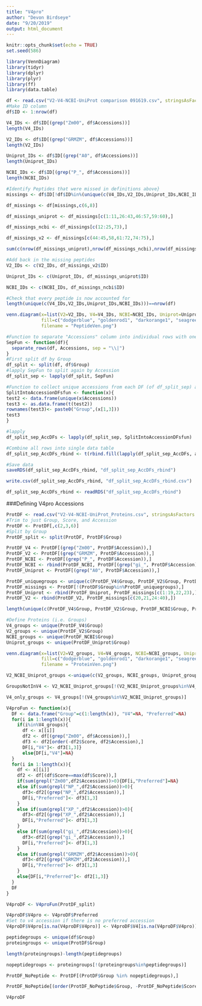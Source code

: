 ```yaml
---
title: "V4pro"
author: "Devon Birdseye"
date: "9/20/2019"
output: html_document
---
```


```r
knitr::opts_chunk$set(echo = TRUE)
set.seed(586)
```
```r
library(VennDiagram)
library(tidyr)
library(dplyr)
library(plyr)
library(ff)
library(data.table)
```

```r
df <- read.csv("V2-V4-NCBI-UniProt comparison 091619.csv", stringsAsFactors = F)
#Make ID column
df$ID <- 1:nrow(df)
```
```r
V4_IDs <- df$ID[(grep("Zm00", df$Accessions))]
length(V4_IDs)

V2_IDs <- df$ID[(grep("GRMZM", df$Accessions))]
length(V2_IDs)

Uniprot_IDs <- df$ID[(grep("A0", df$Accessions))]
length(Uniprot_IDs)

NCBI_IDs <- df$ID[(grep("P_", df$Accessions))]
length(NCBI_IDs)

#Identify Peptides that were missed in definitions above}
missings <- df$ID[!df$ID%in%(unique(c(V4_IDs,V2_IDs,Uniprot_IDs,NCBI_IDs)))]

df_missings <- df[missings,c(6,8)]

df_missings_uniprot <- df_missings[c(1:11,26:43,46:57,59:60),]

df_missings_ncbi <- df_missings[c(12:25,73),]

df_missings_v2 <- df_missings[c(44:45,58,61:72,74:75),]

sum(c(nrow(df_missings_uniprot),nrow(df_missings_ncbi),nrow(df_missings_v2)))==nrow(df_missings)

#Add back in the missing peptides
V2_IDs <- c(V2_IDs, df_missings_v2$ID)

Uniprot_IDs <- c(Uniprot_IDs, df_missings_uniprot$ID)

NCBI_IDs <- c(NCBI_IDs, df_missings_ncbi$ID)

#Check that every peptide is now accounted for
length(unique(c(V4_IDs,V2_IDs,Uniprot_IDs,NCBI_IDs)))==nrow(df)
```


```r
venn.diagram(x=list(V2=V2_IDs, V4=V4_IDs, NCBI=NCBI_IDs, Uniprot=Uniprot_IDs),
             fill=c("dodgerblue", "goldenrod1", "darkorange1", "seagreen3"),
             filename = "PeptideVen.png")
```

```r
#Function to separate "Accessions" column into individual rows with one accession each
SepFun <- function(df){
  separate_rows(df, Accessions, sep = "\\|")
}
#First split df by Group
df_split <- split(df, df$Group)
#lapply SepFun to split again by Accession
df_split_sep <- lapply(df_split, SepFun)
```

```r
#Function to collect unique accessions from each DF (of df_split_sep) and make it into a single row per group name
SplitIntoAccessionDFsfun <- function(x){
test2 <- data.frame(unique(x$Accessions))
test3 <- as.data.frame(t(test2))
rownames(test3)<- paste0("Group",(x[1,3]))
test3
}

#lapply 
df_split_sep_AccDFs <- lapply(df_split_sep, SplitIntoAccessionDFsfun)

#Combine all rows into single data table
df_split_sep_AccDFs_rbind <- t(rbind.fill(lapply(df_split_sep_AccDFs, as.data.table, keep.rownames=T)))

#Save data
saveRDS(df_split_sep_AccDFs_rbind, "df_split_sep_AccDFs_rbind")
```
```r
write.csv(df_split_sep_AccDFs_rbind, "df_split_sep_AccDFs_rbind.csv")
```
```r
df_split_sep_AccDFs_rbind <- readRDS("df_split_sep_AccDFs_rbind")
```

###Defining V4pro Accessions
```r
ProtDF <- read.csv("V2-V4-NCBI-UniProt_Proteins.csv", stringsAsFactors = F)
#Trim to just Group, Score, and Accession
ProtDF <- ProtDF[,c(2,3,6)]
#Split by Group
ProtDF_split <- split(ProtDF, ProtDF$Group)
```

```r
ProtDF_V4 <- ProtDF[(grep("Zm00", ProtDF$Accession)),]
ProtDF_V2 <- ProtDF[(grep("GRMZM", ProtDF$Accession)),]
ProtDF_NCBI <- ProtDF[(grep("P_", ProtDF$Accession)),]
ProtDF_NCBI <- rbind(ProtDF_NCBI, ProtDF[(grep("gi_", ProtDF$Accession)),])
ProtDF_Uniprot <- ProtDF[(grep("A0", ProtDF$Accession)),]

ProtDF_uniquegroups <- unique(c(ProtDF_V4$Group, ProtDF_V2$Group, ProtDF_NCBI$Group, ProtDF_Uniprot$Group))
ProtDF_missings <- ProtDF[!(ProtDF$Group%in%ProtDF_uniquegroups),]
ProtDF_Uniprot <- rbind(ProtDF_Uniprot, ProtDF_missings[c(1:19,22,23),])
ProtDF_V2 <- rbind(ProtDF_V2, ProtDF_missings[c(20,21,24:40),])

length(unique(c(ProtDF_V4$Group, ProtDF_V2$Group, ProtDF_NCBI$Group, ProtDF_Uniprot$Group)))==length(unique(ProtDF$Group))
```

```r
#Define Proteins (i.e. Groups)
V4_groups <- unique(ProtDF_V4$Group)
V2_groups <- unique(ProtDF_V2$Group)
NCBI_groups <- unique(ProtDF_NCBI$Group)
Uniprot_groups <- unique(ProtDF_Uniprot$Group)
```
```r
venn.diagram(x=list(V2=V2_groups, V4=V4_groups, NCBI=NCBI_groups, Uniprot=Uniprot_groups),
             fill=c("dodgerblue", "goldenrod1", "darkorange1", "seagreen3"),
             filename = "ProteinVen.png")
```


```r
V2_NCBI_Uniprot_groups <-unique(c(V2_groups, NCBI_groups, Uniprot_groups))

GroupsNotInV4 <- V2_NCBI_Uniprot_groups[!(V2_NCBI_Uniprot_groups%in%V4_groups)]

V4_only_groups <- V4_groups[!(V4_groups%in%V2_NCBI_Uniprot_groups)]
```

```r
V4proFun <- function(x){
  DF <- data.frame("Group"=c(1:length(x)), "V4"=NA, "Preferred"=NA)
  for(i in 1:length(x)){
    if(i%in%V4_groups){
      df <- x[[i]]
      df2 <- df[(grep("Zm00", df$Accession)),]
      df3 <- df2[order(-df2$Score, df2$Accession),]
      DF[i,"V4"]<- df3[1,3]}
      else{DF[i,"V4"]=NA}
  }
  for(i in 1:length(x)){
    df <- x[[i]]
    df2 <- df[(df$Score==max(df$Score)),]
    if(sum(grepl("Zm00",df2$Accession))>0){DF[i,"Preferred"]=NA}
    else if(sum(grepl("NP_",df2$Accession))>0){
      df3<-df2[(grep("NP_",df2$Accession)),]
      DF[i,"Preferred"]<- df3[1,3]
    }
    else if(sum(grepl("XP_",df2$Accession))>0){
      df3<-df2[(grep("XP_",df2$Accession)),]
      DF[i,"Preferred"]<- df3[1,3]
    }
    else if(sum(grepl("gi_",df2$Accession))>0){
      df3<-df2[(grep("gi_",df2$Accession)),]
      DF[i,"Preferred"]<- df3[1,3]
    }
    else if(sum(grepl("GRMZM",df2$Accession))>0){
      df3<-df2[(grep("GRMZM",df2$Accession)),]
      DF[i,"Preferred"]<- df3[1,3]
    }
    else{DF[i,"Preferred"]<- df2[1,3]}
  }
  DF
}
```

```r
V4proDF <- V4proFun(ProtDF_split)
```

```r
V4proDF$V4pro <- V4proDF$Preferred
#Set to v4 accession if there is no preferred accession
V4proDF$V4pro[is.na(V4proDF$V4pro)] <- V4proDF$V4[is.na(V4proDF$V4pro)]
```

```r
peptidegroups <- unique(df$Group)
proteingroups <- unique(ProtDF$Group)
```
```r
length(proteingroups)-length(peptidegroups)
```
```r
nopeptidegroups <- proteingroups[!(proteingroups%in%peptidegroups)]
```
```r
ProtDF_NoPeptide <- ProtDF[(ProtDF$Group %in% nopeptidegroups),]
```

```r
ProtDF_NoPeptide[(order(ProtDF_NoPeptide$Group, -ProtDF_NoPeptide$Score)),]
```

```r
V4proDF
```






